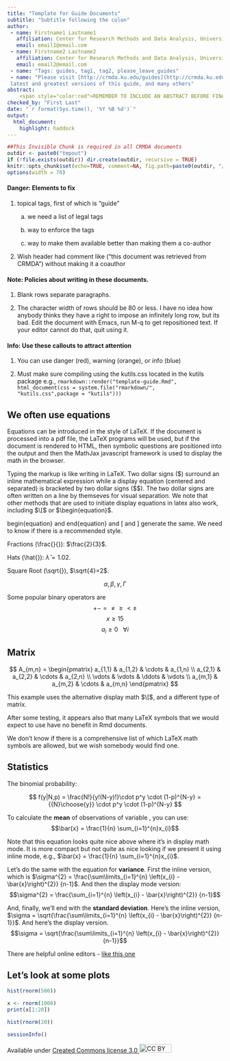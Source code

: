 ```yaml
---
title: "Template for Guide Documents"
subtitle: "Subtitle following the colon"
author:
 - name: Firstname1 Lastname1
   affiliation: Center for Research Methods and Data Analysis, University of Kansas
   email: email1@email.com
 - name: Firstname2 Lastname2
   affiliation: Center for Research Methods and Data Analysis, University of Kansas
   email: email2@email.com
 - name: "Tags: guides, tag1, tag2, please_leave_guides"
 - name: "Please visit [http://crmda.ku.edu/guides](http://crmda.ku.edu/guides) for the
 latest and greatest versions of this guide, and many others" 
abstract: 
    <span style="color:red">REMEMBER TO INCLUDE AN ABSTRACT BEFORE FINALIZING THIS DOCUMENT!</span>
checked_by: "First Last"
date: "`r format(Sys.time(), '%Y %B %d')`"
output:
  html_document:
    highlight: haddock
---
```


```r
##This Invisible Chunk is required in all CRMDA documents
outdir <- paste0("tmpout")
if (!file.exists(outdir)) dir.create(outdir, recursive = TRUE)
knitr::opts_chunk$set(echo=TRUE, comment=NA, fig.path=paste0(outdir, "/p-"))
options(width = 70)
```


#### Danger: Elements to fix {.bs-callout .bs-callout-danger}
1) topical tags, first of which is "guide"

      a) we need a list of legal tags

      b) way to enforce the tags

      c) way to make them available better than making them a co-author

2) Wish header had comment like ("this document was retrieved from
CRMDA") without making it a coauthor

#### Note: Policies about writing in these documents. {.bs-callout .bs-callout-warning}

1. Blank rows separate paragraphs.

2. The character width of rows should be 80 or less.  I have
no idea how anybody thinks they have a right to impose an
infinitely long row, but its bad.  Edit the document
with Emacs, run M-q to get repositioned text.  If your
editor cannot do that, quit using it.

#### Info: Use these callouts to attract attention {.bs-callout .bs-callout-info}

1. You can use danger (red), warning (orange), or info (blue)

2. Must make sure compiling using the kutils.css located in the kutils package
e.g., `rmarkdown::render("template-guide.Rmd", html_document(css = system.file("rmarkdown/",`  
`"kutils.css",package = "kutils")))`

## We often use equations

Equations can be introduced in the style of LaTeX.  If the document
is processed into a pdf file, the LaTeX programs will be used, but
if the document is rendered to HTML, then symbolic questions are positioned
into the output and then the MathJax javascript framework is used to
display the math in the browser.

Typing the markup is like writing in LaTeX.  Two dollar signs ($\$$)
surround an inline mathematical expression while a display equation
(centered and separated) is bracketed by two dollar signs ($\$\$$).
The two dollar signs are often written on a line by themseves
for visual separation. We note that other methods that are used to
initiate display equations in latex also work, including $\[$ or
$\begin{equation}$.


\textbackslash{}begin\{equation\} and \textbackslash{}end\{equation\}
and \textbackslash{}[ and \textbackslash{}] generate the same. We need
to know if there is a recommended style.

Fractions (\\frac{}{}): $\frac{2}{3}$.

Hats (\\hat{}): $\hat{\lambda}=1.02$.

Square Root (\\sqrt{}), $\sqrt{4}=2$.

$$\alpha, \beta,  \gamma, \Gamma$$

Some popular binary operators are
$$ + - = \ne \ge \lt \pm $$
$$x \ge 15$$
$$a_i \ge 0~~~\forall i$$

## Matrix

$$
A_{m,n} =
 \begin{pmatrix}
  a_{1,1} & a_{1,2} & \cdots & a_{1,n} \\
  a_{2,1} & a_{2,2} & \cdots & a_{2,n} \\
  \vdots  & \vdots  & \ddots & \vdots  \\
  a_{m,1} & a_{m,2} & \cdots & a_{m,n}
 \end{pmatrix}
$$

This example uses the alternative display math $\[$, and
a different type of matrix.

\begin{equation}
A_{m,n} = \left(\begin{array}{ccc}
a & b & c\\
d & e & f\\
g & h & i
\end{array}\right)
\label{eq:another1}
\end{equation}

After some testing, it appears also that many
LaTeX symbols that we would expect to use have no benefit in Rmd
documents.



We don't know if there is a comprehensive list of which LaTeX math
symbols are allowed, but we wish somebody would find one.



## Statistics

The binomial probability:

$$
f(y|N,p) = \frac{N!}{y!(N-y)!}\cdot p^y \cdot (1-p)^{N-y} = {{N}\choose{y}} \cdot p^y \cdot (1-p)^{N-y}
$$

To calculate the **mean** of \textit{n} observations of variable \textit{x}, you can use: $$\bar{x} = \frac{1}{n} \sum_{i=1}^{n}x_{i}$$ 

Note that this equation looks quite nice above where it's in display math mode. It is more compact but not quite as nice looking if we present it using inline mode, e.g., $\bar{x} = \frac{1}{n} \sum_{i=1}^{n}x_{i}$.

Let's do the same with the equation for **variance**. First the inline version, which is 
$\sigma^{2} = \frac{\sum\limits_{i=1}^{n} \left(x_{i} - \bar{x}\right)^{2}} {n-1}$. And then the display mode version: 
$$\sigma^{2} = \frac{\sum_{i=1}^{n} 
  \left(x_{i} - \bar{x}\right)^{2}}
  {n-1}$$
  
And, finally, we'll end with the **standard deviation**. Here's the inline version, $\sigma = \sqrt{\frac{\sum\limits_{i=1}^{n} \left(x_{i} - \bar{x}\right)^{2}} {n-1}}$. And here's the display version.
$$\sigma = \sqrt{\frac{\sum\limits_{i=1}^{n} \left(x_{i} - \bar{x}\right)^{2}} {n-1}}$$

There are helpful online editors - [like this one](http://mathstat.uohyd.ernet.in/equationeditor/equationeditor.php)

## Let's look at some plots


```r
hist(rnorm(500))

```

```r
x <- rnorm(1000)
print(x[1:20])
```

```r
hist(rnorm(20))
```




[//]: (All guides must have this as the final stanza)

```r
sessionInfo()
```

Available under
[Created Commons license 3.0 <img src="http://crmda.dept.ku.edu/images/cc-3.0.png" alt="CC BY"
style="width: 75px;height: 20px;"/>](http://creativecommons.org/licenses/by/3.0/)

